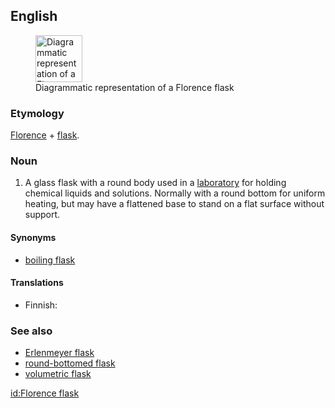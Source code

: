 {{wikipedia}}
==English==
[[Image:Round bottomed flask half full.png|right|75px|Diagrammatic representation of a Florence flask]]

===Etymology===
[[Florence]] + [[flask]].

===Noun===
{{en-noun|sg=Florence flask}}

# {{context|chemistry}} A glass flask with a round body used in a [[laboratory]] for holding chemical liquids and solutions. Normally with a round bottom for uniform heating, but may have a flattened base to stand on a flat surface without support.

====Synonyms====
* [[boiling flask]]

====Translations====
{{trans-top|round laboratory flask}}
* Finnish: {{t|fi|pyörökolvi}}
{{trans-mid}}
{{trans-bottom}}

===See also===
* [[Erlenmeyer flask]]
* [[round-bottomed flask]]
* [[volumetric flask]]

[[id:Florence flask]]